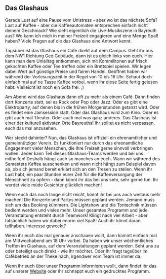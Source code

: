 ## Das Glashaus

Gerade Lust auf eine Pause vom Unistress - aber wo ist das nächste Sofa? Lust auf Kaffee - aber die Kaffeeautomaten entsprechen einfach nicht deinem Geschmack?
Wie sieht eigentlich die Live-Musikszene in Bayreuth aus? Wo kann ich mich in meiner Freizeit engagieren und eine Menge Spaß haben? Viele Fragen auf die das Glashaus eine Antwort kennt.

Tagsüber ist das Glashaus ein Café direkt auf dem Campus. Geht ihr aus dem NW1 Richtung Geo Gebäude, dann ist es gleich links von euch. Hier kann man dem Unialltag entkommen,
sich mit Kommilitonen auf frisch gekochten Kaffee oder Tee treffen oder ein Brettspiel spielen. Wir legen dabei Wert auf günstige Preise und fairen Handel.
Geöffnet haben wir während der Vorlesungszeit in der Regel von 10 bis 16 Uhr. Schaut doch einfach mal auf ne Tasse Kaffee vorbei, wenn ihr diese Seite fertig gelesen habt.
Vielleicht ist noch ein Sofa frei. ;)

Am Abend wird das Glashaus dann oft zu mehr als einem Café. Dann finden dort Konzerte statt, sei es Rock oder Pop oder Jazz. Oder es gibt eine Elektroparty,
auf denen bis in die frühen Morgenstunden getanzt wird. Oder es findet eine Jamsession statt. Oder das Glashaus wird zum Kino. Oder es gibt auch mal Theater. Oder auch mal was ganz anderes.
Das Glashaus ist einer der kulturell aktivsten Orte Bayreuths! Ihr solltet es nicht verpassen, euch das mal anzusehen.

Wer steckt dahinter? Nun, das Glashaus ist offiziell ein ehrenamtlicher und gemeinnütziger Verein. Es funktioniert nur durch das ehrenamtliche Engagement vieler Menschen,
die ihre Freizeit gerne sinnvoll verbringen wollen. Jeder kann Teil dieses Glashaus-Teams werden und bei uns mithelfen! Deshalb hängt auch so manches an euch.
Wann wir während des Semesters Kaffee ausschenken und wann nicht hängt zum Beispiel davon ab, ob sich jemand bereit erklärt sich an den Tresen zu stellen.
Wenn ihr Lust habt, ein paar Stunden eurer Zeit für die Kaffeeversorgung der Menschheit zu opfern - dann könnt ihr das bei uns sehr, sehr gerne tun. Ihr werdet viele müde Gesichter glücklich machen!

Wenn euch das noch lange nicht reicht, könnt ihr bei uns auch weitaus mehr machen! Die Konzerte und Partys müssen geplant werden. Jemand muss sich um das Booking kümmern.
Die Lightshow und die Tontechnik müssen bedient werden und vieles mehr. Unser gesamtes Programm und jede Veranstaltung entsteht durch Teamwork! Klingt nach viel Arbeit - aber tatsächlich haben wir dabei enorm viel Spaß!
Auch ihr könnt daran teilhaben. Interesse geweckt?

Wenn ihr euch das mal genauer anschauen wollt, dann kommt einfach mal am Mittwochabend um 18 Uhr vorbei. Da haben wir unser wöchentliches Treffen im Glashaus, auf dem Veranstaltungen geplant werden.
Seht uns zu oder beteiligt euch direkt - wie ihr möchtet. Oder ihr fragt tagsüber im Cafébetrieb an der Theke nach, irgendwer vom Team ist immer da.

Wenn ihr euch über unser Programm informieren wollt, dann findet ihr das auf unserer [Website](https://www.glashaus.org) oder ihr schnappt euch ein gedrucktes Programm.